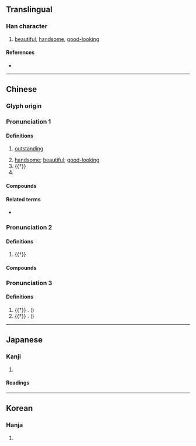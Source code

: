 {{character info/new}}
==Translingual==

===Han character===
{{Han char|rn=9|rad=人|as=06|sn=8|four=20248|canj=OYCK|ids=⿰亻交}}

# [[beautiful]], [[handsome]], [[good-looking]]

====References====
* {{Han ref|kx=0101.010|dkj=00570|dj=0213.090|hdz=10152.060|uh=4F7C|ud=20348|bh=CBB3|bd=52147}}

----

==Chinese==
{{zh-forms}}

===Glyph origin===
{{Han etym}}

===Pronunciation 1===
{{zh-pron
|m=jiǎo
|c=gaau2
|mc=2+3
|oc=2+3
|ma=
|cat=a,pn
}}

====Definitions====
{{zh-hanzi}}

# [[outstanding]]
#: {{zh-x|佼佼者|outstanding figure}}
# [[handsome]]; [[beautiful]]; [[good-looking]]
# {{†}} {{zh-alt-form|狡|[[cunning]]; [[sturdy]]}}
# {{surname|lang=zh}}

====Compounds====
{{zh-der|佼好|佼易|佼佹|佼健|佼黠|佼佼不群|佼佼|庸中佼佼|佼人|錚錚佼佼}}

====Related terms====
* {{zh-l|姣}}

===Pronunciation 2===
{{zh-pron
|m=jiāo
|mc=1
|oc=1
|ma=
|cat=v
}}

====Definitions====
{{zh-hanzi}}

# {{†}} {{rfdef|zh}}

====Compounds====
{{zh-der|佼佼}}

===Pronunciation 3===
{{zh-pron
|m=xiáo
|cat=a
}}

====Definitions====
{{zh-hanzi}}

# {{†}} {{zh-l|*效}}. (''{{w|Jiyun}}'')
# {{†}} {{zh-l|*像}}. (''{{w|Jiyun}}'')

----

==Japanese==

===Kanji===
{{ja-kanji|grade=|rs=人06}}

# {{defn|lang=ja|sort=人06}}

====Readings====
{{ja-readings
|kanon=こう<かう
|goon=きょう<けう
|kun=うつく-し.い
}}

----

==Korean==

===Hanja===
{{ko-hanja|hangeul=교|rv=gyo|mr=kyo}}

# {{defn|lang=ko|sort=人06}}